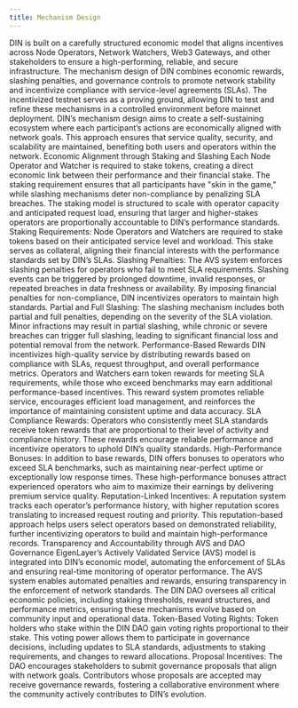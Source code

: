 ```yaml
---
title: Mechanism Design
---
```


DIN is built on a carefully structured economic model that aligns incentives across Node Operators, Network Watchers, Web3 Gateways, and other stakeholders to ensure a high-performing, reliable, and secure infrastructure. The mechanism design of DIN combines economic rewards, slashing penalties, and governance controls to promote network stability and incentivize compliance with service-level agreements (SLAs). The incentivized testnet serves as a proving ground, allowing DIN to test and refine these mechanisms in a controlled environment before mainnet deployment.
DIN’s mechanism design aims to create a self-sustaining ecosystem where each participant’s actions are economically aligned with network goals. This approach ensures that service quality, security, and scalability are maintained, benefiting both users and operators within the network.
Economic Alignment through Staking and Slashing
Each Node Operator and Watcher is required to stake tokens, creating a direct economic link between their performance and their financial stake. The staking requirement ensures that all participants have "skin in the game," while slashing mechanisms deter non-compliance by penalizing SLA breaches.
The staking model is structured to scale with operator capacity and anticipated request load, ensuring that larger and higher-stakes operators are proportionally accountable to DIN’s performance standards.
Staking Requirements: Node Operators and Watchers are required to stake tokens based on their anticipated service level and workload. This stake serves as collateral, aligning their financial interests with the performance standards set by DIN’s SLAs.
Slashing Penalties: The AVS system enforces slashing penalties for operators who fail to meet SLA requirements. Slashing events can be triggered by prolonged downtime, invalid responses, or repeated breaches in data freshness or availability. By imposing financial penalties for non-compliance, DIN incentivizes operators to maintain high standards.
Partial and Full Slashing: The slashing mechanism includes both partial and full penalties, depending on the severity of the SLA violation. Minor infractions may result in partial slashing, while chronic or severe breaches can trigger full slashing, leading to significant financial loss and potential removal from the network.
Performance-Based Rewards
DIN incentivizes high-quality service by distributing rewards based on compliance with SLAs, request throughput, and overall performance metrics. Operators and Watchers earn token rewards for meeting SLA requirements, while those who exceed benchmarks may earn additional performance-based incentives.
This reward system promotes reliable service, encourages efficient load management, and reinforces the importance of maintaining consistent uptime and data accuracy.
SLA Compliance Rewards: Operators who consistently meet SLA standards receive token rewards that are proportional to their level of activity and compliance history. These rewards encourage reliable performance and incentivize operators to uphold DIN’s quality standards.
High-Performance Bonuses: In addition to base rewards, DIN offers bonuses to operators who exceed SLA benchmarks, such as maintaining near-perfect uptime or exceptionally low response times. These high-performance bonuses attract experienced operators who aim to maximize their earnings by delivering premium service quality.
Reputation-Linked Incentives: A reputation system tracks each operator’s performance history, with higher reputation scores translating to increased request routing and priority. This reputation-based approach helps users select operators based on demonstrated reliability, further incentivizing operators to build and maintain high-performance records.
Transparency and Accountability through AVS and DAO Governance
EigenLayer’s Actively Validated Service (AVS) model is integrated into DIN’s economic model, automating the enforcement of SLAs and ensuring real-time monitoring of operator performance. The AVS system enables automated penalties and rewards, ensuring transparency in the enforcement of network standards.
The DIN DAO oversees all critical economic policies, including staking thresholds, reward structures, and performance metrics, ensuring these mechanisms evolve based on community input and operational data.
Token-Based Voting Rights: Token holders who stake within the DIN DAO gain voting rights proportional to their stake. This voting power allows them to participate in governance decisions, including updates to SLA standards, adjustments to staking requirements, and changes to reward allocations.
Proposal Incentives: The DAO encourages stakeholders to submit governance proposals that align with network goals. Contributors whose proposals are accepted may receive governance rewards, fostering a collaborative environment where the community actively contributes to DIN’s evolution.
